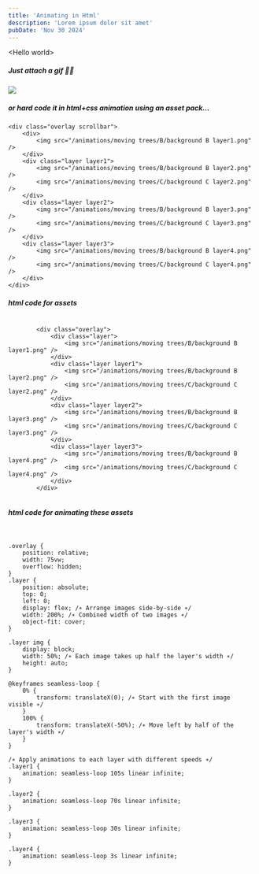 ```yaml
---
title: 'Animating in Html'
description: 'Lorem ipsum dolor sit amet'
pubDate: 'Nov 30 2024'
---
```


<div class='container'>
<p>&lt;Hello world&gt;</p>

<h5>Just attach a gif 🤷🏽</h5>

<img src="/blog/69420.gif"/>

<p></p>

<h5>or hard code it in html+css animation using an asset pack...</h5>

	<div class="overlay scrollbar">
		<div>
			<img src="/animations/moving trees/B/background B layer1.png" />
		</div>
		<div class="layer layer1">
			<img src="/animations/moving trees/B/background B layer2.png" />
			<img src="/animations/moving trees/C/background C layer2.png" />
		</div>
		<div class="layer layer2">
			<img src="/animations/moving trees/B/background B layer3.png" />
			<img src="/animations/moving trees/C/background C layer3.png" />
		</div>
		<div class="layer layer3">
			<img src="/animations/moving trees/B/background B layer4.png" />
			<img src="/animations/moving trees/C/background C layer4.png" />
		</div>
	</div>
</div>

<p></p>

<h5>html code for assets</h5>

<pre>
  <code>
		&lt;div class="overlay"&gt;
			&lt;div class="layer"&gt;
				&lt;img src="/animations/moving trees/B/background B layer1.png" /&gt;
			&lt;/div&gt;
			&lt;div class="layer layer1"&gt;
				&lt;img src="/animations/moving trees/B/background B layer2.png" /&gt;
				&lt;img src="/animations/moving trees/C/background C layer2.png" /&gt;
			&lt;/div&gt;
			&lt;div class="layer layer2"&gt;
				&lt;img src="/animations/moving trees/B/background B layer3.png" /&gt;
				&lt;img src="/animations/moving trees/C/background C layer3.png" /&gt;
			&lt;/div&gt;
			&lt;div class="layer layer3"&gt;
				&lt;img src="/animations/moving trees/B/background B layer4.png" /&gt;
				&lt;img src="/animations/moving trees/C/background C layer4.png" /&gt;
			&lt;/div&gt;
		&lt;/div&gt;
  </code>
</pre>

<p></p>

<h5>html code for animating these assets</h5>

<pre>
  <code>

.overlay &#123;
	position: relative;
	width: 75vw; 	 
	overflow: hidden;
&#125;
.layer &#123;
	position: absolute;
	top: 0;
	left: 0;
	display: flex; /&lowast; Arrange images side-by-side &lowast;/
	width: 200%; /&lowast; Combined width of two images &lowast;/
	object-fit: cover;
&#125;

.layer img &#123;
	display: block;
	width: 50%; /&lowast; Each image takes up half the layer's width &lowast;/
	height: auto; 
&#125;

&#64;keyframes seamless-loop &#123;
	0% &#123;
		transform: translateX(0); /&lowast; Start with the first image visible &lowast;/
	&#125;
	100% &#123;
		transform: translateX(-50%); /&lowast; Move left by half of the layer's width &lowast;/
	&#125;
&#125;

/&lowast; Apply animations to each layer with different speeds &lowast;/
.layer1 &#123;
	animation: seamless-loop 105s linear infinite;
&#125;

.layer2 &#123;
	animation: seamless-loop 70s linear infinite;
&#125;

.layer3 &#123;
	animation: seamless-loop 30s linear infinite;
&#125;

.layer4 &#123;
	animation: seamless-loop 3s linear infinite;
&#125;

	</code>
</pre>